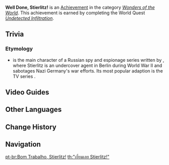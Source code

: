 {{Achievement Infobox
|title        = 
|id           = 81216
|order id     = 1202
|category     = Wonders of the World
|description  = Help [[Yanbo]] complete the [[Millelith]]'s mission.
|requirements = Complete ''[[Undetected Infiltration]]''.
|primogems    = 5
|tracking     = 
|hidden       = 1
|type         = Quest
}}
'''Well Done, Stierlitz!''' is an [[Achievement]] in the category ''[[Wonders of the World]]''. This achievement is earned by completing the World Quest ''[[Undetected Infiltration]]''.

==Trivia==
===Etymology===
*{{w|Stierlitz}} is the main character of a Russian spy and espionage series written by {{w|Yulian Semyonov}}, where Stierlitz is an undercover agent in Berlin during World War II and sabotages Nazi Germany's war efforts. Its most popular adaption is the TV series ''{{w|Seventeen Moments of Spring}}''.

==Video Guides==
{{EVT
|video1   = https://youtu.be/hXTDI6kOU-I
|caption1 = Well Done, Stierlitz! Guide
}}

==Other Languages==
{{Other Languages
|en      = Well Done, Stierlitz!
|zhs     = 「好样的，施季里茨！」
|zhs_rm  = "Hǎoyàngde, Shījìlǐcí!"
|zht     = 「好樣的，施季里茨！」
|zht_rm  = "Hǎoyàngde, Shījìlǐcí!"
|zh_tl   = 
|ja      = 「でかした、スティルリッツ！」
|ja_rm   = "Dekashita, Sutirurittsu!"
|ja_tl   = 
|ko      = 「좋았어, 슈틸리츠!」
|ko_rm   = "Joasseo, Syutillicheu!"
|ko_tl   = "Good, Stierlitz!"
|es      = ¡Buen trabajo, Stirlitz!
|es_tl   = 
|fr      = Bien joué, Stierlitz !
|fr_tl   = Well Done, Stierlitz!
|ru      = «Отлично, Штирлиц!»
|ru_tl   = "Well Done, Stierlitz!"
|th      = "เยี่ยมเลย Stierlitz!"
|th_rm   = 
|th_tl   = 
|vi      = "Hay Lắm, Stierlitz!"
|vi_tl   = 
|de      = „Gut gemacht, Stierlitz!“
|de_tl   = "Well Done, Stierlitz!"
|id      = "Bravo, Stierlitz!"
|pt      = Bom Trabalho, Stierlitz!
|pt_tl   = 
|tr      = Tebrikler Stierlitz!
|tr_tl   = 
|it      = Ben fatto, Stirlitz!
|it_tl   = 
}}

==Change History==
{{Change History|2.6}}
<!--
==References==
{{Reflist}}
-->
==Navigation==
{{Achievement Navbox|Wonders of the World|Quest}}

[[pt-br:Bom Trabalho, Stierlitz!]]
[[th:"เยี่ยมเลย Stierlitz!"]]